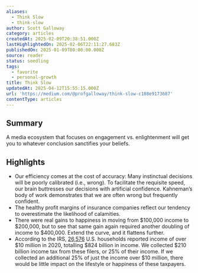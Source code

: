 ```yaml
---
aliases:
  - Think Slow
  - think-slow
author: Scott Galloway
category: articles
createdAt: 2025-02-09T20:38:51.000Z
lastHighlightedOn: 2025-02-06T22:11:27.683Z
publishedOn: 2025-01-09T00:00:00.000Z
source: reader
status: seedling
tags:
  - favorite
  - personal-growth
title: Think Slow
updatedAt: 2025-04-12T15:55:15.000Z
url: 'https://medium.com/@profgalloway/think-slow-c188e9173687'
contentType: articles
---
```

## Summary

A media ecosystem that focuses on engagement vs. enlightenment will get you to whatever conclusion sanctifies your beliefs.

## Highlights

- Our efficiency comes at the cost of accuracy: Many instinctual decisions will be poorly calibrated (i.e., wrong). To facilitate the requisite speed, our brain buttresses our decisions with artificial confidence. Kahneman’s body of work demonstrates that we are often wrong but frequently confident.
- The healthy profit margins of insurance companies reflect our tendency to overestimate the likelihood of calamities.
- There were real gains to happiness in moving from $100,000 income to $200,000, but to see that same gain again required another doubling of income to $400,000. Extend the curve, and it flattens further.
- According to the IRS, [26,576](https://www.irs.gov/pub/irs-pdf/p1304.pdf#page=51) U.S. households reported income of over $10 million in 2020, totalling $824 billion in income. We collected $210 billion income tax from these filers, or 25% of their income. If we collected an additional 25% of just the income over $10 million, there would be little impact on the lifestyle or happiness of these taxpayers.
